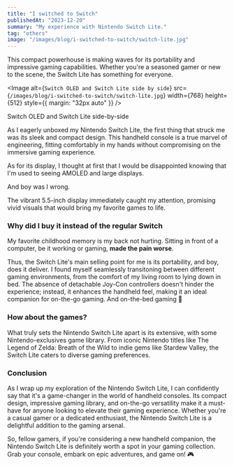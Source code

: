 ```yaml
---
title: "I switched to Switch"
publishedAt: "2023-12-20"
summary: "My experience with Nintendo Switch Lite."
tag: "others"
image: "/images/blog/i-switched-to-switch/switch-lite.jpg"
---
```


This compact powerhouse is making waves for its portability and impressive gaming capabilities. Whether you're a seasoned gamer or new to the scene, the Switch Lite has something for everyone.

<Image
    alt={`Switch OLED and Switch Lite side by side`}
    src={`/images/blog/i-switched-to-switch/switch-lite.jpg`}
    width={768}
    height={512}
    style={{ margin: "32px auto" }}
/>

<p className="text-center text-sm">Switch OLED and Switch Lite side-by-side</p>

As I eagerly unboxed my Nintendo Switch Lite, the first thing that struck me was its sleek and compact design. This handheld console is a true marvel of engineering, fitting comfortably in my hands without compromising on the immersive gaming experience.

As for its display, I thought at first that I would be disappointed knowing that I'm used to seeing AMOLED and large displays.

And boy was I wrong.

The vibrant 5.5-inch display immediately caught my attention, promising vivid visuals that would bring my favorite games to life.

### Why did I buy it instead of the regular Switch

My favorite childhood memory is my back not hurting. Sitting in front of a computer, be it working or gaming, **made the pain worse**.

Thus, the Switch Lite's main selling point for me is its portability, and boy, does it deliver. I found myself seamlessly transitoning between different gaming environments, from the comfort of my living room to lying down in bed. The absence of detachable Joy-Con controllers doesn't hinder the experience; instead, it enhances the handheld feel, making it an ideal companion for on-the-go gaming. And on-the-bed gaming 🤯

### How about the games?

What truly sets the Nintendo Switch Lite apart is its extensive, with some Nintendo-exclusives game library. From iconic Nintendo titles like The Legend of Zelda: Breath of the Wild to indie gems like Stardew Valley, the Switch Lite caters to diverse gaming preferences.

### Conclusion

As I wrap up my exploration of the Nintendo Switch Lite, I can confidently say that it's a game-changer in the world of handheld consoles. Its compact design, impressive gaming library, and on-the-go versatility make it a must-have for anyone looking to elevate their gaming experience. Whether you're a casual gamer or a dedicated enthusiast, the Nintendo Switch Lite is a delightful addition to the gaming arsenal.

So, fellow gamers, if you're considering a new handheld companion, the Nintendo Switch Lite is definitely worth a spot in your gaming collection. Grab your console, embark on epic adventures, and game on! 🎮
